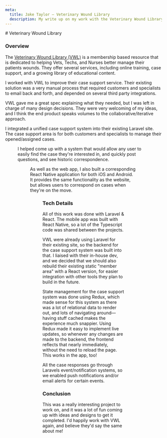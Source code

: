 ```yaml
---
meta:
  title: Jake Taylor — Veterinary Wound Library
  description: My write up on my work with the Veterinary Wound Library.
---
```




<div className="markdown">
# Veterinary Wound Library

### Overview

The [Veterinary Wound Library (VWL)](https://www.vetwoundlibrary.com) is a
membership based resource that is dedicated to helping Vets, Techs, and Nurses
better manage their patients wounds. They offer several services, including
online training, case support, and a growing library of educational content.

I worked with VWL to improve their case support service. Their existing solution
was a very manual process that required customers and specialists to email back
and forth, and depended on several third party integrations.

VWL gave me a great spec explaining what they needed, but I was left in charge
of many design decisions. They were very welcoming of my ideas, and I think the
end product speaks volumes to the collaborative/iterative approach.

I integrated a unified case support system into their existing Laravel site. The
case support area is for both customers and specialists to manage their
opened/assigned cases.

<Figure
  src={indexImg}
  alt="Screenshot of VWL Case support dashboard."
  caption="Any data in screenshots is faked as the real system contains sensitive information."
/>

I helped come up with a system that would allow any user to easily find the case
they're interested in, and quickly post questions, and see historic
correspondence.

<Figure
  src={repliesImage}
  alt="Screenshot of an individual case within VWL."
  caption="Any data in screenshots is faked as the real system contains sensitive information."
/>

As well as the web app, I also built a corresponding React Native application
for both iOS and Android. It provides the same functionality as the website, but
allows users to correspond on cases when they're on the move.

<Figure
  src={iosImage}
  alt="Screenshot of the VWL iOS app."
  caption="Any data in screenshots is faked as the real system contains sensitive information."
/>

### Tech Details

All of this work was done with Laravel &amp; React. The mobile app was built
with React Native, so a lot of the Typescript code was shared between the
projects.

VWL were already using Laravel for their existing site, so the backend for the
case support system was built into that. I liaised with their in-house dev, and
we decided that we should also rebuild their existing static "member area" with
a React version, for easier integration with other tools they plan to build in
the future.

State management for the case support system was done using Redux, which made
sense for this system as there was a lot of relational data to render out, and
lots of navigating around&mdash;having stuff cached makes the experience much
snappier. Using Redux made it easy to implement live updates, so whenever any
changes are made to the backend, the frontend reflects that nearly immediately,
without the need to reload the page. This works in the app, too!

All the case responses go through Laravels event/notification systems, so we
enabled push notifications and/or email alerts for certain events.

### Conclusion

This was a really interesting project to work on, and it was a lot of fun coming
up with ideas and designs to get it completed. I'd happily work with VWL again,
and believe they'd say the same about me!

</div>
